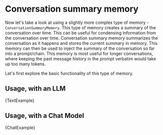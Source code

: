 # Conversation summary memory

Now let's take a look at using a slightly more complex type of memory - `ConversationSummaryMemory`. This type of memory creates a summary of the conversation over time. This can be useful for condensing information from the conversation over time.
Conversation summary memory summarizes the conversation as it happens and stores the current summary in memory. This memory can then be used to inject the summary of the conversation so far into a prompt/chain. This memory is most useful for longer conversations, where keeping the past message history in the prompt verbatim would take up too many tokens.

Let's first explore the basic functionality of this type of memory.


## Usage, with an LLM


<CodeBlock language="typescript">{TextExample}</CodeBlock>

## Usage, with a Chat Model


<CodeBlock language="typescript">{ChatExample}</CodeBlock>
